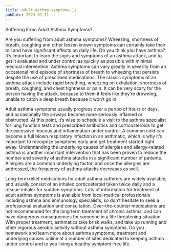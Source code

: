 ```yaml
---
title: adult-asthma-symptoms-11
pubDate: 2023-01-11
---
```


Suffering From Adult Asthma Symptoms?

Are you suffering from adult asthma symptoms? Wheezing, shortness of breath, coughing and other lesser-known symptoms can certainly take their toll and have significant effects on daily life. Do you think you have asthma? It’s important to learn the signs and symptoms of an asthma attack, and to get it evaluated and under control as quickly as possible with minimal medical intervention. Asthma symptoms can vary greatly in severity from an occasional mild episode of shortness of breath to wheezing that persists despite the use of prescribed medications. The classic symptoms of an asthma attack include rapid breathing, wheezing on exhalation, shortness of breath, coughing, and chest tightness or pain. It can be very scary for the person having the attack, because to them it feels like they’re drowning, unable to catch a deep breath because it won’t go in. 

Adult asthma symptoms usually progress over a period of hours or days, and occasionally the airways become more seriously inflamed or obstructed. At this point, it’s wise to schedule a visit to the asthma specialist for lung function tests and prescribed antibiotics and corticosteroids to get the excessive mucous and inflammation under control. A common cold can become a full blown respiratory infection in an asthmatic, which is why it’s important to recognize symptoms early and get treatment started right away. Understanding the underlying causes of allergies and allergy-related asthma is another important intervention that has been proven to reduce the number and severity of asthma attacks in a significant number of patients. Allergies are a common underlying factor, and once the allergies are addressed, the frequency of asthma attacks decreases as well.

Long-term relief medications for adult asthma sufferers are widely available, and usually consist of an inhaled corticosteroid taken twice daily and a rescue inhaler for sudden symptoms. Lots of information for treatment of adult asthma symptoms is available from local medical professionals including asthma and immunology specialists, so don’t hesitate to seek a professional evaluation and consultation. Over-the-counter medications are not recommended for the long term treatment of chronic asthma, and can have dangerous consequences for someone in a life threatening situation. With proper treatment, asthmatics take brisk walks, and take up running and other vigorous aerobic activity without asthma symptoms. Do you homework and learn more about asthma symptoms, treatment and underlying causes online at a number of sites dedicated to keeping asthma under control and to you living a healthy symptom-free life.